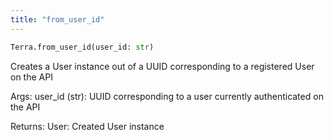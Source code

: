 ```yaml
---
title: "from_user_id"
---
```

```python python
Terra.from_user_id(user_id: str)

```

Creates a User instance out of a UUID corresponding to a registered User on the API

Args: user\_id (str): UUID corresponding to a user currently authenticated on the API

Returns: User: Created User instance



